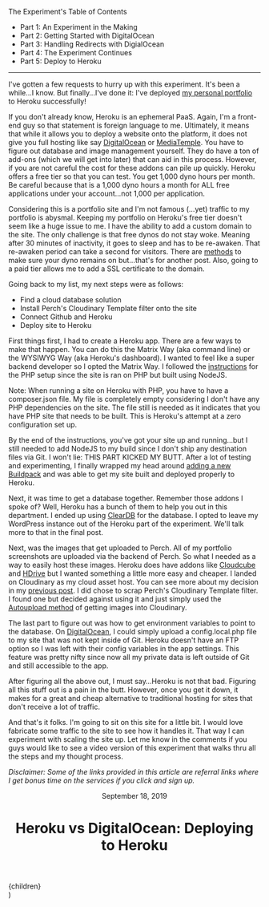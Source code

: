 
<div className="blog__toc">
  <p>The Experiment's Table of Contents</p>
  <ul>
    <li>
      <Link href="/writings/heroku-vs-digitalocean/an-experiment-in-the-making">
        <a>Part 1: An Experiment in the Making</a>
      </Link>
    </li>
    <li>
      <Link href="/writings/heroku-vs-digitalocean/getting-started-with-digitalocean">
        <a>Part 2: Getting Started with DigitalOcean</a>
      </Link>
    </li>
    <li>
      <Link href="/writings/heroku-vs-digitalocean/handling-redirects-with-digitalocean">
        <a>Part 3: Handling Redirects with DigialOcean</a>
      </Link>
    </li>
    <li>
      <Link href="/writings/heroku-vs-digitalocean/the-experiment-continues">
        <a>Part 4: The Experiment Continues</a>
      </Link>
    </li>
    <li>
      <Link href="/writings/heroku-vs-digitalocean/deploying-to-heroku">
        <a class="current">Part 5: Deploy to Heroku</a>
      </Link>
    </li>
  </ul>
</div>

---

I've gotten a few requests to hurry up with this experiment. It's been a while…I know. But finally…I've done it: I've deployed [my personal portfolio](https://sd-heroku.herokuapp.com/) to Heroku successfully!

If you don't already know, Heroku is an ephemeral PaaS. Again, I'm a front-end guy so that statement is foreign language to me. Ultimately, it means that while it allows you to deploy a website onto the platform, it does not give you full hosting like say [DigitalOcean](https://m.do.co/c/0d5110e21375) or [MediaTemple](https://mdtm.pl/2V5anVA). You have to figure out database and image management yourself. They do have a ton of add-ons (which we will get into later) that can aid in this process. However, if you are not careful the cost for these addons can pile up quickly. Heroku offers a free tier so that you can test. You get 1,000 dyno hours per month. Be careful because that is a 1,000 dyno hours a month for ALL free applications under your account…not 1,000 per application.

Considering this is a portfolio site and I'm not famous (…yet) traffic to my portfolio is abysmal. Keeping my portfolio on Heroku's free tier doesn't seem like a huge issue to me. I have the ability to add a custom domain to the site. The only challenge is that free dynos do not stay woke. Meaning after 30 minutes of inactivity, it goes to sleep and has to be re-awaken. That re-awaken period can take a second for visitors. There are [methods](https://medium.com/@marklocklear/a-tip-for-keeping-your-heroku-app-alive-is-to-set-up-a-monitoring-service-statuscake-is-free-to-4b1163d0919) to make sure your dyno remains on but…that's for another post. Also, going to a paid tier allows me to add a SSL certificate to the domain.

Going back to my list, my next steps were as follows:
- Find a cloud database solution
- Install Perch's Cloudinary Template filter onto the site
- Connect Github and Heroku
- Deploy site to Heroku

First things first, I had to create a Heroku app. There are a few ways to make that happen. You can do this the Matrix Way (aka command line) or the WYSIWYG Way (aka Heroku's dashboard). I wanted to feel like a super backend developer so I opted the Matrix Way. I followed the [instructions](https://devcenter.heroku.com/articles/getting-started-with-php) for the PHP setup since the site is ran on PHP but built using NodeJS.

Note: When running a site on Heroku with PHP, you have to have a composer.json file. My file is completely empty considering I don't have any PHP dependencies on the site. The file still is needed as it indicates that you have PHP site that needs to be built. This is Heroku's attempt at a zero configuration set up.

By the end of the instructions, you've got your site up and running…but I still needed to add NodeJS to my build since I don't ship any destination files via Git. I won't lie: THIS PART KICKED MY BUTT. After a lot of testing and experimenting, I finally wrapped my head around [adding a new Buildpack](https://devcenter.heroku.com/articles/using-multiple-buildpacks-for-an-app) and was able to get my site built and deployed properly to Heroku.

Next, it was time to get a database together. Remember those addons I spoke of? Well, Heroku has a bunch of them to help you out in this department. I ended up using [ClearDB](https://elements.heroku.com/addons/cleardb) for the database. I opted to leave my WordPress instance out of the Heroku part of the experiment. We'll talk more to that in the final post.

Next, was the images that get uploaded to Perch. All of my portfolio screenshots are uploaded via the backend of Perch. So what I needed as a way to easily host these images. Heroku does have addons like [Cloudcube](https://elements.heroku.com/addons/cloudcube) and [HDrive](https://elements.heroku.com/addons/hdrive) but I wanted something a little more easy and cheaper. I landed on Cloudinary as my cloud asset host. You can see more about my decision in my [previous post](https://medium.com/@standingdreams/heroku-vs-digital-ocean-the-experiment-continues-1ac1b99e39b). I did chose to scrap Perch's Cloudinary Template filter. I found one but decided against using it and just simply used the [Autoupload method](https://cloudinary.com/documentation/fetch_remote_images) of getting images into Cloudinary.

The last part to figure out was how to get environment variables to point to the database. On [DigitalOcean](https://m.do.co/c/0d5110e21375), I could simply upload a config.local.php file to my site that was not kept inside of Git. Heroku doesn't have an FTP option so I was left with their config variables in the app settings. This feature was pretty nifty since now all my private data is left outside of Git and still accessible to the app.

After figuring all the above out, I must say…Heroku is not that bad. Figuring all this stuff out is a pain in the butt. However, once you get it down, it makes for a great and cheap alternative to traditional hosting for sites that don't receive a lot of traffic.

And that's it folks. I'm going to sit on this site for a little bit. I would love fabricate some traffic to the site to see how it handles it. That way I can experiment with scaling the site up. Let me know in the comments if you guys would like to see a video version of this experiment that walks thru all the steps and my thought process.

*Disclaimer: Some of the links provided in this article are referral links where I get bonus time on the services if you click and sign up.*

  <Layout>
    <div className="container">
      <div className="blog">
        <header className="blog__header">
          <p className="blog__date">September 18, 2019</p>
          <h1 className="blog__heading">Heroku vs DigitalOcean: Deploying to Heroku</h1>
        </header>
        <div className="blog__content">
          {children}
        </div>
      </div>
    </div>
  </Layout>
)
